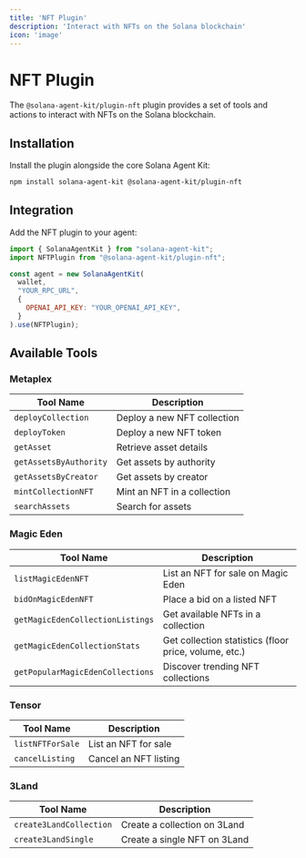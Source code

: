 ```yaml
---
title: 'NFT Plugin'
description: 'Interact with NFTs on the Solana blockchain'
icon: 'image'
---
```


# NFT Plugin

The `@solana-agent-kit/plugin-nft` plugin provides a set of tools and actions to interact with NFTs on the Solana blockchain.

## Installation

Install the plugin alongside the core Solana Agent Kit:

```bash
npm install solana-agent-kit @solana-agent-kit/plugin-nft
```

## Integration

Add the NFT plugin to your agent:

```javascript
import { SolanaAgentKit } from "solana-agent-kit";
import NFTPlugin from "@solana-agent-kit/plugin-nft";

const agent = new SolanaAgentKit(
  wallet,
  "YOUR_RPC_URL",
  {
    OPENAI_API_KEY: "YOUR_OPENAI_API_KEY",
  }
).use(NFTPlugin);
```

## Available Tools

### Metaplex
| Tool Name | Description |
|-----------|-------------|
| `deployCollection` | Deploy a new NFT collection |
| `deployToken` | Deploy a new NFT token |
| `getAsset` | Retrieve asset details |
| `getAssetsByAuthority` | Get assets by authority |
| `getAssetsByCreator` | Get assets by creator |
| `mintCollectionNFT` | Mint an NFT in a collection |
| `searchAssets` | Search for assets |

### Magic Eden
| Tool Name | Description |
|-----------|-------------|
| `listMagicEdenNFT` | List an NFT for sale on Magic Eden |
| `bidOnMagicEdenNFT` | Place a bid on a listed NFT |
| `getMagicEdenCollectionListings` | Get available NFTs in a collection |
| `getMagicEdenCollectionStats` | Get collection statistics (floor price, volume, etc.) |
| `getPopularMagicEdenCollections` | Discover trending NFT collections |

### Tensor
| Tool Name | Description |
|-----------|-------------|
| `listNFTForSale` | List an NFT for sale |
| `cancelListing` | Cancel an NFT listing |

### 3Land
| Tool Name | Description |
|-----------|-------------|
| `create3LandCollection` | Create a collection on 3Land |
| `create3LandSingle` | Create a single NFT on 3Land |